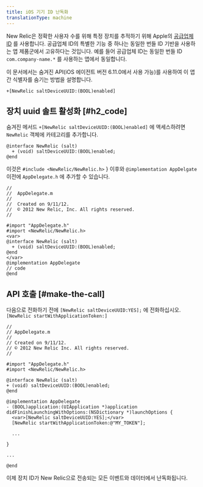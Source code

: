 ```yaml
---
title: iOS 기기 ID 난독화
translationType: machine
---
```


New Relic은 정확한 사용자 수를 위해 특정 장치를 추적하기 위해 Apple의 [공급업체 ID](https://developer.apple.com/documentation/uikit/uidevice/1620059-identifierforvendor) 를 사용합니다. 공급업체 ID의 특별한 기능 중 하나는 동일한 번들 ID 기반을 사용하는 앱 제품군에서 고유하다는 것입니다. 예를 들어 공급업체 ID는 동일한 번들 ID `com.company-name.*` 를 사용하는 앱에서 동일합니다.

이 문서에서는 숨겨진 API(iOS 에이전트 버전 6.11.0에서 사용 가능)를 사용하여 이 앱 간 식별자를 숨기는 방법을 설명합니다.

```
+[NewRelic saltDeviceUUID:(BOOL)enabled]
```

## 장치 uuid 솔트 활성화 [#h2_code]

숨겨진 메서드 `+[NewRelic saltDeviceUUID:(BOOL)enabled]` 에 액세스하려면 `NewRelic` 객체에 카테고리를 추가합니다.

```
@interface NewRelic (salt)
  + (void) saltDeviceUUID:(BOOL)enabled;
@end
```

이것은 `#include <NewRelic/NewRelic.h>` } 이후와 `@implementation AppDelgate` 이전에 `AppDelegate.h` 에 추가할 수 있습니다.

```
//
//  AppDelegate.m
// 
//  Created on 9/11/12.
//  © 2012 New Relic, Inc. All rights reserved.
//

#import "AppDelegate.h"
#import <NewRelic/NewRelic.h>
<var>
@interface NewRelic (salt) 
  + (void) saltDeviceUUID:(BOOL)enabled;
@end
</var>
@implementation AppDelegate
// code 
@end
```

## API 호출 [#make-the-call]

다음으로 전화하기 전에 `[NewRelic saltDeviceUUID:YES];` 에 전화하십시오. `[NewRelic startWithApplicationToken:]`

```
// 
// AppDelegate.m 
// 
// Created on 9/11/12. 
// © 2012 New Relic Inc. All rights reserved. 
//

#import "AppDelegate.h"
#import <NewRelic/NewRelic.h>

@interface NewRelic (salt)
+ (void) saltDeviceUUID:(BOOL)enabled;
@end

@implementation AppDelegate
- (BOOL)application:(UIApplication *)application didFinishLaunchingWithOptions:(NSDictionary *)launchOptions {
  <var>[NewRelic saltDeviceUUID:YES];</var>
  [NewRelic startWithApplicationToken:@"MY_TOKEN"];

  ...

}

...

@end
```

이제 장치 ID가 New Relic으로 전송되는 모든 이벤트와 데이터에서 난독화됩니다.